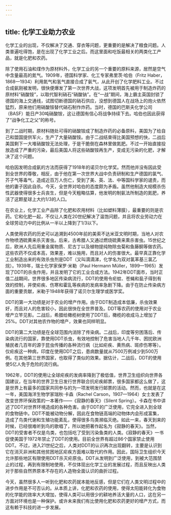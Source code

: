 ```yaml
---
---
---
```

title: 化学工业助力农业
---




化学工业的出现，不仅解决了交通、穿衣等问题，更重要的是解决了粮食问题。人类普遍吃得饱，是在出现了化学工业之后。而这里面和吃饭最相关的两类化工产品，就是化肥和农药。

除了使用石油和煤作为原材料外，化学工业的另一个重要的原料来源，居然是空气中含量最高的氮气。1909年，德国科学家、化工专家弗里茨·哈伯（Fritz Haber，1868—1934）利用氮气和氢气直接合成了氨气，从此开创了化学肥料工业。不过合成氨刚被发明，很快便爆发了第一次世界大战，这项发明首先被用于制造炸药的原材料“硝酸铵”，以取代智利硝石“硝酸钠”。在“一战”期间，海上霸主英国封锁了德国的海上交通线，试图切断德国的硝石供应，没想到德国人在战场上的炮火依然猛烈，原来他们用硝酸铵替代硝石制作炸药。当时，德国的巴斯夫化学公司（BASF）能日产30吨硝酸铵，这让德国有信心将战争持续下去。哈伯也因此获得了“战争化工之父”的称号。

到了二战时期，原材料随处可得的硝酸铵成了制造炸药的必备原料，美国为了给自己和盟国提供军火，生产了大量硝酸铵。由于二战结束得比美国预想的快，二战后美国剩下一大堆硝酸铵无法处理，于是干脆倒在森林里做氮肥。不过一开始直接投放造成了严重的污染，最后美国人将这些硝酸铵再生产，变成无污染的化肥，才解决了这个问题。

哈伯因发明合成氨的方法而获得了1918年的诺贝尔化学奖。然而他并没有因此受到全世界的尊敬，相反，由于他在第一次世界大战中负责研制和生产德国的氯气、芥子气等毒气，造成近百万人伤亡，受到了美、英、法、中等国科学家的谴责，而他的妻子因此自杀。今天，全世界对哈伯的态度颇为矛盾。虽然他制造大规模杀伤性武器使得很多士兵丧生，但是今天粗略估算，他发明的制氨法所制造的氮肥，养活了这颗星球上大约1/3的人口。

在农业上，化学工业产品除了化肥和农用材料（比如塑料薄膜），最重要的则是农药。它和化肥一起，不仅让人类在20世纪解决了温饱问题，并且将农业劳动力在全球劳动力中的比例从一半以上降到了1/3以下。

人类使用农药的历史可以追溯到4500年前的美索不达米亚文明时期，当地人对农作物喷洒硫黄来杀灭害虫。后来，古希腊人又通过燃烧硫黄来熏杀害虫。15世纪之后，欧洲人先后用重金属物质、尼古丁以及植物提纯物除虫菊和鱼藤酮等做农药。这些农药不仅成本高，效果差，难以施用，而且对人的伤害很大。最早真正靠化学工业制造出来的有效杀虫剂是DDT（又叫滴滴涕，化学名为双对氯苯基三氯乙烷）。1939年，瑞士化学家保罗·米勒（Paul Hermann Müller，1899—1965）发现了DDT的杀虫作用，并且发明了它的工业合成方法。1942年DDT面市，当时正值二战期间，世界很多地区传染病流行，DDT的使用令疟蚊、苍蝇和虱子得到有效的控制，并使疟疾、伤寒和霍乱等疾病的发病率急剧下降。由于在防止传染病方面的重要贡献，米勒于1948年获得了诺贝尔生理学或医学奖。

DDT的第一大功绩是对于农业的增产作用。由于DDT制造成本低廉，杀虫效果好，而且对人的危害较小，因此很快在全世界普及。DDT等农药的使用对于农业增产立竿见影。二战后，希腊给橄榄树使用了DDT后，橄榄的收成马上增加了25%。DDT对其他农作物的增产，效果也同样明显。

DDT的第二大功绩是在全球范围内消除了传染病。二战后，印度等穷困落后、传染病流行的国家，靠使用DDT杀虫，有效地控制了危害当地人几千年、困扰欧洲殖民者几百年的源于昆虫传播的各种流行病（比如疟疾、黄热病、斑疹伤寒等）。仅疟疾这一种病，印度在使用DDT之后，患病数量就从7500万例减少到500万例。在其他第三世界国家，也取得了类似的效果。据估计，二战后，DDT的使用使5亿人免于危险的流行病。

1962年，DDT的使用让全球疟疾的发病率降到了极低值，世界卫生组织向世界各国建议，在当年的世界卫生日发行世界联合抗疟疾邮票，很多国家都这么做了，这是世界上有最多的国家共同参与的为一项发明发行邮票的活动。然而，也就是在这一年，美国海洋生物学家瑞秋·卡森（Rachel Carson，1907—1964）女士发表了改变世界环保政策的一本著作——《寂静的春天》（Silent Spring）。卡森在书中讲述了DDT对世界环境造成的各种危害。由于DDT的广泛使用，它完全进入到全球的食物链中。DDT不能被动物分解，因此在食物链高端的动物体内会形成富集，造成了鸟类代谢和生殖功能紊乱，使得很多鸟类濒临灭绝。如此一来，春天到来的时候，已经很难听到鸟的歌唱了，所以她把著作起名为《寂静的春天》。当然，DDT的受害者不仅是鸟类，也包括吃了受到污染鱼类的人类。《寂静的春天》一书促使美国于1972年禁止了DDT的使用。目前全世界有超过86个国家禁止使用DDT。不过，进入21世纪之后，人类对DDT的认识再次出现翻转，主要是认识到它在消灭非洲和其他贫困地区疟疾方面难以取代的作用。因此，国际卫生组织今天允许那些地区有限使用DDT杀灭疟原虫。DDT从发明到广泛使用，到被大范围禁止的过程，再到有限制地使用，不仅体现出化学工业的发展过程，而且反映出人类对于那些自然界原本不存在的人造物全面认识的曲折过程。

今天，虽然很多人一听到化肥和农药就本能地反感，但是它们在人类文明过程中的进步作用是不可否认的。从本质上讲，化肥和农药的使用，使得太阳能转化为食物的化学能的效率大大增加，使得人类可以用很少的耕地养活大量的人口，这在另一方面对环境也是一种保护。或许未来我们有比使用化肥和农药更好的增产方式，而这有赖于科技的进一步发展。